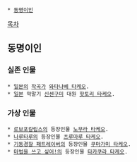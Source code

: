  * [[동명이인]]

[[목차]]

== 동명이인 ==
=== 실존 인물 ===
 * [[일본]]의 [[작곡가]] [[와타나베 타케오]].
 * [[일본]] 막말기 [[신센구미]] 대원 [[핫토리 타케오]].

=== 가상 인물 ===
 * [[로보포칼립스]]의 등장인물 [[노무라 타케오]].
 * [[나루타루]]의 등장인물 [[츠루마루 타케오]].
 * [[기동경찰 패트레이버]]의 등장인물 [[쿠마가미 타케오]].
 * [[마법을 쓰고 싶어!]]의 등장인물 [[타카쿠라 타케오]].
